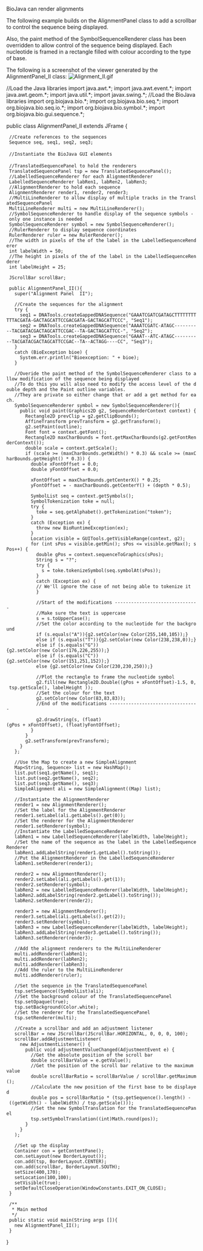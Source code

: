 BioJava can render alignments

The following example builds on the AlignmentPanel class to add a scrollbar to control the sequence being displayed.

Also, the paint method of the SymbolSequenceRenderer class has been overridden to allow control of the sequence being displayed.
Each nucleotide is framed in a rectangle filled with colour according to the type of base.

The following is a screenshot of the viewer generated by the AlignmentPanel_II class:
[[File:Alignment_II.gif]]

<java>
//Load the Java libraries
import java.awt.*;
import java.awt.event.*;
import java.awt.geom.*;
import java.util.*;
import javax.swing.*;
//Load the BioJava libraries
import org.biojava.bio.*;
import org.biojava.bio.seq.*;
import org.biojava.bio.seq.io.*;
import org.biojava.bio.symbol.*;
import org.biojava.bio.gui.sequence.*;

public class AlignmentPanel_II extends JFrame {
  //Create references to the sequences
  Sequence seq, seq1, seq2, seq3;
 
  //Instantiate the BioJava GUI elements
 
  //TranslatedSequencePanel to hold the renderers 
  TranslatedSequencePanel tsp = new TranslatedSequencePanel();
  //LabelledSequenceRenderer for each AlignmentRenderer
  LabelledSequenceRenderer labRen1, labRen2, labRen3;
  //AlignmentRenderer to hold each sequence
  AlignmentRenderer render1, render2, render3;
  //MultiLineRenderer to allow display of multiple tracks in the TranslatedSequencePanel
  MultiLineRenderer multi = new MultiLineRenderer();
  //SymbolSequenceRenderer to handle display of the sequence symbols - only one instance is needed
  SymbolSequenceRenderer symbol = new SymbolSequenceRenderer();
  //RulerRenderer to display sequence coordinates
  RulerRenderer ruler = new RulerRenderer();
  //The width in pixels of the of the label in the LabelledSequenceRenderer 
  int labelWidth = 50;
  //The height in pixels of the of the label in the LabelledSequenceRenderer 
  int labelHeight = 25;

  JScrollBar scrollBar;
  
  public AlignmentPanel_II(){
    super("Alignment Panel  II");

    //Create the sequences for the alignment
    try {
      seq1 = DNATools.createGappedDNASequence("GAAATCGATCGATAGCTTTTTTTTTTTACGATA-GACTAGCATTCCGACGATA-GACTAGCATTCCC", "Seq1");
      seq2 = DNATools.createGappedDNASequence("AAAATCGATC-ATAGC----------TACGATACGACTAGCATTCCGAC--TA-GACTAGCATTCC-", "Seq2");
      seq3 = DNATools.createGappedDNASequence("GAAAT--ATC-ATAGC----------TACGATACGACTAGCATTCCGAC--TA--ACTAGG----CC", "Seq3");
    }
    catch (BioException bioe) {
      System.err.println("Bioexception: " + bioe);
    }
    
    //Overide the paint method of the SymbolSequenceRenderer class to allow modification of the sequence being displayed
    //To do this you will also need to modify the access level of the double depth and the Paint outline variables.
    //They are private so either change that or add a get method for each.
    SymbolSequenceRenderer symbol = new SymbolSequenceRenderer(){
      public void paint(Graphics2D g2, SequenceRenderContext context) {
        Rectangle2D prevClip = g2.getClipBounds();
        AffineTransform prevTransform = g2.getTransform();
        g2.setPaint(outline);
        Font font = context.getFont();
        Rectangle2D maxCharBounds = font.getMaxCharBounds(g2.getFontRenderContext());
        double scale = context.getScale();
        if (scale >= (maxCharBounds.getWidth() * 0.3) && scale >= (maxCharBounds.getHeight() * 0.3)) {
          double xFontOffset = 0.0;
          double yFontOffset = 0.0;

          xFontOffset = maxCharBounds.getCenterX() * 0.25;
          yFontOffset = - maxCharBounds.getCenterY() + (depth * 0.5);

          SymbolList seq = context.getSymbols();
          SymbolTokenization toke = null;
          try {
            toke = seq.getAlphabet().getTokenization("token");
          } 
          catch (Exception ex) {
            throw new BioRuntimeException(ex);
          }
          Location visible = GUITools.getVisibleRange(context, g2);
          for (int sPos = visible.getMin(); sPos <= visible.getMax(); sPos++) {
            double gPos = context.sequenceToGraphics(sPos);
            String s = "?";
            try {
              s = toke.tokenizeSymbol(seq.symbolAt(sPos));
            } 
            catch (Exception ex) {
            // We'll ignore the case of not being able to tokenize it
            }

            //Start of the modifications -------------------------------
            //Make sure the text is uppercase
            s = s.toUpperCase();
            //Set the color according to the nucleotide for the background
            if (s.equals("A")){g2.setColor(new Color(255,140,105));}
            else if (s.equals("T")){g2.setColor(new Color(238,238,0));}
            else if (s.equals("G")){g2.setColor(new Color(176,226,255));}
            else if (s.equals("C")){g2.setColor(new Color(151,251,152));}
            else {g2.setColor(new Color(230,230,250));}
            
            //Plot the rectangle to frame the nucleotide symbol
            g2.fill(new Rectangle2D.Double((gPos + xFontOffset)-1.5, 0, tsp.getScale(), labelHeight ));
            //Set the colour for the text
            g2.setColor(new Color(83,83,83));
            //End of the modifications ---------------------------------

            g2.drawString(s, (float)(gPos + xFontOffset), (float)yFontOffset);
          }
        }
        g2.setTransform(prevTransform);
      }
    };
  
    //Use the Map to create a new SimpleAlignment
    Map<String, Sequence> list = new HashMap();        
    list.put(seq1.getName(), seq1);        
    list.put(seq2.getName(), seq2);        
    list.put(seq3.getName(), seq3);
    SimpleAlignment ali = new SimpleAlignment((Map) list);

    //Instantiate the AlignmentRenderer
    render1 = new AlignmentRenderer();
    //Set the label for the AlignmentRenderer
    render1.setLabel(ali.getLabels().get(0));
    //Set the renderer for the AlignmentRenderer
    render1.setRenderer(symbol);
    //Instantiate the LabelledSequenceRenderer
    labRen1 = new LabelledSequenceRenderer(labelWidth, labelHeight);
    //Set the name of the sequence as the label in the LabelledSequenceRenderer
    labRen1.addLabelString(render1.getLabel().toString());
    //Put the AlignmentRenderer in the LabelledSequenceRenderer
    labRen1.setRenderer(render1);

    render2 = new AlignmentRenderer();  
    render2.setLabel(ali.getLabels().get(1));
    render2.setRenderer(symbol);
    labRen2 = new LabelledSequenceRenderer(labelWidth, labelHeight);
    labRen2.addLabelString(render2.getLabel().toString());
    labRen2.setRenderer(render2);
    
    render3 = new AlignmentRenderer(); 
    render3.setLabel(ali.getLabels().get(2));
    render3.setRenderer(symbol);
    labRen3 = new LabelledSequenceRenderer(labelWidth, labelHeight);
    labRen3.addLabelString(render3.getLabel().toString());
    labRen3.setRenderer(render3);

    //Add the alignment renderers to the MultiLineRenderer
    multi.addRenderer(labRen1);
    multi.addRenderer(labRen2);
    multi.addRenderer(labRen3);
    //Add the ruler to the MultiLineRenderer
    multi.addRenderer(ruler);

    //Set the sequence in the TranslatedSequencePanel
    tsp.setSequence((SymbolList)ali);
    //Set the background colour of the TranslatedSequencePanel
    tsp.setOpaque(true);
    tsp.setBackground(Color.white);
    //Set the renderer for the TranslatedSequencePanel
    tsp.setRenderer(multi);   
    
    //Create a scrollbar and add an adjustment listener
    scrollBar = new JScrollBar(JScrollBar.HORIZONTAL, 0, 0, 0, 100);
    scrollBar.addAdjustmentListener(
      new AdjustmentListener() {
        public void adjustmentValueChanged(AdjustmentEvent e) {
          //Get the absolute position of the scroll bar
          double scrollBarValue = e.getValue();
          //Get the position of the scroll bar relative to the maximum value
          double scrollBarRatio = scrollBarValue / scrollBar.getMaximum();
          //Calculate the new position of the first base to be displayed
          double pos = scrollBarRatio * (tsp.getSequence().length() - ((getWidth() - labelWidth) / tsp.getScale()));
          //Set the new SymbolTranslation for the TranslatedSequencePanel
          tsp.setSymbolTranslation((int)Math.round(pos));
        }
      } 
    );
    
    //Set up the display
    Container con = getContentPane();
    con.setLayout(new BorderLayout());
    con.add(tsp, BorderLayout.CENTER);
    con.add(scrollBar, BorderLayout.SOUTH);
    setSize(400,170);
    setLocation(100,100);
    setVisible(true);
    setDefaultCloseOperation(WindowConstants.EXIT_ON_CLOSE);
  }
  
  /**
   * Main method
   */
  public static void main(String args []){
    new AlignmentPanel_II();
  }
}
</java>